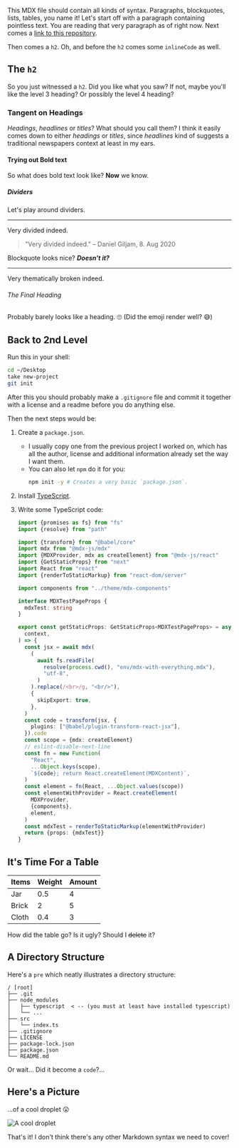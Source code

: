 This MDX file should contain all kinds of syntax. Paragraphs, blockquotes, lists, tables, you name it! Let's start off with a paragraph containing pointless text. You are reading that very paragraph as of right now. Next comes a [link to this repository](https://github.com/DanielGiljam/danielgiljam.com "github.com/DanielGiljam/danielgiljam.com").

Then comes a `h2`. Oh, and before the `h2` comes some `inlineCode` as well.

## The `h2`

So you just witnessed a `h2`. Did you like what you saw? If not, maybe you'll like the level 3 heading? Or possibly the level 4 heading?

### Tangent on Headings

_Headings_, _headlines_ or _titles_? What should you call them? I think it easily comes down to either _headings_ or _titles_, since _headlines_ kind of suggests a traditional newspapers context at least in my ears.

#### Trying out Bold text

So what does bold text look like? **Now** we know.

##### Dividers

Let's play around dividers.

---

Very divided indeed.

> "Very divided indeed." – Daniel Giljam, 8. Aug 2020

Blockquote looks nice? **_Doesn't it?_**

---

Very thematically broken indeed.

###### The Final Heading

Probably barely looks like a heading. 🙄 (Did the emoji render well? 😅)

## Back to 2nd Level

Run this in your shell:

```bash
cd ~/Desktop
take new-project
git init
```

After this you should probably make a `.gitignore` file and commit it together with a license and a readme before you do anything else.

Then the next steps would be:

1. Create a `package.json`.
   - I usually copy one from the previous project I worked on, which has all the author, license and additional information already set the way I want them.
   - You can also let `npm` do it for you:
     ```bash
     npm init -y # Creates a very basic `package.json`.
     ```
2. Install [TypeScript](https://www.typescriptlang.org/).
3. Write some TypeScript code:

   ```typescript
   import {promises as fs} from "fs"
   import {resolve} from "path"

   import {transform} from "@babel/core"
   import mdx from "@mdx-js/mdx"
   import {MDXProvider, mdx as createElement} from "@mdx-js/react"
   import {GetStaticProps} from "next"
   import React from "react"
   import {renderToStaticMarkup} from "react-dom/server"

   import components from "../theme/mdx-components"

   interface MDXTestPageProps {
     mdxTest: string
   }

   export const getStaticProps: GetStaticProps<MDXTestPageProps> = async (
     context,
   ) => {
     const jsx = await mdx(
       (
         await fs.readFile(
           resolve(process.cwd(), "env/mdx-with-everything.mdx"),
           "utf-8",
         )
       ).replace(/<br>/g, "<br/>"),
       {
         skipExport: true,
       },
     )
     const code = transform(jsx, {
       plugins: ["@babel/plugin-transform-react-jsx"],
     }).code
     const scope = {mdx: createElement}
     // eslint-disable-next-line
     const fn = new Function(
       "React",
       ...Object.keys(scope),
       `${code}; return React.createElement(MDXContent)`,
     )
     const element = fn(React, ...Object.values(scope))
     const elementWithProvider = React.createElement(
       MDXProvider,
       {components},
       element,
     )
     const mdxTest = renderToStaticMarkup(elementWithProvider)
     return {props: {mdxTest}}
   }
   ```

## It's Time For a Table

| Items | Weight | Amount |
| ----- | ------ | ------ |
| Jar   | 0.5    | 4      |
| Brick | 2      | 5      |
| Cloth | 0.4    | 3      |

How did the table go? Is it ugly? Should I ~~delete~~ it?

## A Directory Structure

Here's a `pre` which neatly illustrates a directory structure:

```
/ [root]
├── .git
├── node_modules
│   ├── typescript  < -- (you must at least have installed typescript)
│   └── ...
├── src
│   └── index.ts
├── .gitignore
├── LICENSE
├── package-lock.json
├── package.json
└── README.md
```

Or wait... Did it become a `code`?...

## Here's a Picture

...of a cool droplet 😲

![A cool droplet](https://images.pexels.com/photos/1100946/pexels-photo-1100946.jpeg?auto=compress&cs=tinysrgb&dpr=2&h=750&w=1260)

That's it! I don't think there's any other Markdown syntax we need to cover!
